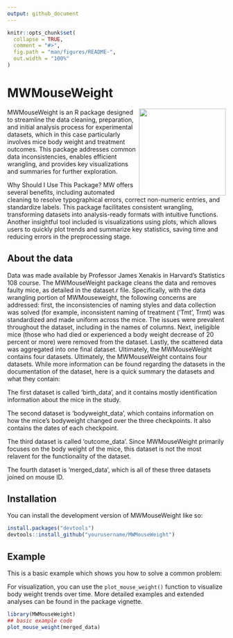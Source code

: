 ```yaml
---
output: github_document
---
```


<!-- README.md is generated from README.Rmd. Please edit that file -->

```r
knitr::opts_chunk$set(
  collapse = TRUE,
  comment = "#>",
  fig.path = "man/figures/README-",
  out.width = "100%"
)
```

# MWMouseWeight

<!-- badges: start -->
<!-- badges: end -->
<img src="man/MW.png" align="right" width="200"/>
MWMouseWeight  is an R package designed to streamline the data cleaning, preparation, and initial analysis process for experimental datasets, which in this case particularly involves mice body weight and treatment outcomes. This package addresses common data inconsistencies, enables efficient wrangling, and provides key visualizations and summaries for further exploration.

Why Should I Use This Package?
MW offers several benefits, including automated cleaning to resolve typographical errors, correct non-numeric entries, and standardize labels. This package facilitates consistent wrangling, transforming datasets into analysis-ready formats with intuitive functions. Another insightful tool included is visualizations using plots, which allows users to quickly plot trends and summarize key statistics, saving time and reducing errors in the preprocessing stage.

## About the data

Data was made available by Professor James Xenakis in Harvard's Statistics 108 course. The MWMouseWeight package cleans the data and removes faulty mice, as detailed in the dataset.r file. Specifically, with the data wrangling portion of MWMouseweight, the following concerns are addressed: first, the inconsistencies of naming styles and data collection was solved (for example, inconsistent naming of treatment (‘Tmt’, Trmt) was standardized and made uniform across the mice. The issues were prevalent throughout the dataset, including in the names of columns. Next, ineligible mice (those who had died or experienced a body weight decrease of 20 percent or more) were removed from the dataset. Lastly, the scattered data was aggregated into one final dataset.  Ultimately, the MWMouseWeight contains four datasets. Ultimately, the MWMouseWeight contains four datasets. While more information can be found regarding the datasets in the documentation of the dataset, here is a quick summary the datasets and what they contain:

The first dataset is called 'birth_data', and it contains mostly identification information about the mice in the study.

The second dataset is 'bodyweight_data', which contains information on how the mice's bodyweight changed over the three checkpoints. It also contains the dates of each checkpoint.

The third dataset is called 'outcome_data'. Since MWMouseWeight primarily focuses on the body weight of the mice, this dataset is not the most relavent for the functionality of the dataset. 

The fourth dataset is 'merged_data', which is all of these three datasets joined on mouse ID.

## Installation

You can install the development version of MWMouseWeight like so:

``` r
install.packages("devtools")
devtools::install_github("yourusername/MWMouseWeight")

```

## Example

This is a basic example which shows you how to solve a common problem:

For visualization, you can use the `plot_mouse_weight()` function to visualize body weight trends over time. More detailed examples and extended analyses can be found in the package vignette.

```r
library(MWMouseWeight)
## basic example code
plot_mouse_weight(merged_data)
```


